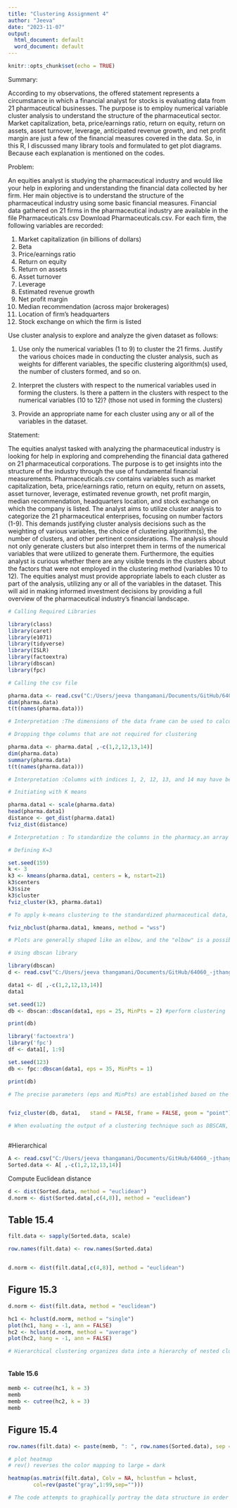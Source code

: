 ---
title: "Clustering Assignment 4"
author: "Jeeva"
date: "2023-11-07"
output:
  html_document: default
  word_document: default
---

```{r setup, include=FALSE}
knitr::opts_chunk$set(echo = TRUE)
```
 
Summary:

According to my observations, the offered statement represents a circumstance in which a financial analyst for stocks is evaluating data from 21 pharmaceutical businesses. The purpose is to employ numerical variable cluster analysis to understand the structure of the pharmaceutical sector. Market capitalization, beta, price/earnings ratio, return on equity, return on assets, asset turnover, leverage, anticipated revenue growth, and net profit margin are just a few of the financial measures covered in the data. So, in this R, I discussed many library tools and formulated to get plot diagrams. Because each explanation is mentioned on the codes.
 
Problem:

An equities analyst is studying the pharmaceutical industry and would like your help in exploring and understanding the financial data collected by her firm. Her main objective is to understand the structure of the pharmaceutical industry using some basic financial measures. Financial data gathered on 21 firms in the pharmaceutical industry are available in the file Pharmaceuticals.csv Download Pharmaceuticals.csv. For each firm, the following variables are recorded:  

1.  Market capitalization (in billions of dollars)
2.  Beta
3.  Price/earnings ratio
4.  Return on equity
5.  Return on assets
6.  Asset turnover
7.  Leverage
8.  Estimated revenue growth
9.  Net profit margin
10. Median recommendation (across major brokerages)
11. Location of firm’s headquarters
12. Stock exchange on which the firm is listed

Use cluster analysis to explore and analyze the given dataset as follows: 

1.  Use only the numerical variables (1 to 9) to cluster the 21 firms. Justify the various choices made in conducting the cluster analysis, such as weights for different variables, the specific clustering algorithm(s) used, the number of clusters formed, and so on. 

2.  Interpret the clusters with respect to the numerical variables used in forming the clusters. Is there a pattern in the clusters with respect to the numerical variables (10 to 12)? (those not used in forming the clusters)

3.  Provide an appropriate name for each cluster using any or all of the variables in the dataset.

Statement:

The equities analyst tasked with analyzing the pharmaceutical industry is looking for help in exploring and comprehending the financial data gathered on 21 pharmaceutical corporations. The purpose is to get insights into the structure of the industry through the use of fundamental financial measurements. Pharmaceuticals.csv contains variables such as market capitalization, beta, price/earnings ratio, return on equity, return on assets, asset turnover, leverage, estimated revenue growth, net profit margin, median recommendation, headquarters location, and stock exchange on which the company is listed. The analyst aims to utilize cluster analysis to categorize the 21 pharmaceutical enterprises, focusing on number factors (1-9). This demands justifying cluster analysis decisions such as the weighting of various variables, the choice of clustering algorithm(s), the number of clusters, and other pertinent considerations. The analysis should not only generate clusters but also interpret them in terms of the numerical variables that were utilized to generate them. Furthermore, the equities analyst is curious whether there are any visible trends in the clusters about the factors that were not employed in the clustering method (variables 10 to 12). The equities analyst must provide appropriate labels to each cluster as part of the analysis, utilizing any or all of the variables in the dataset. This will aid in making informed investment decisions by providing a full overview of the pharmaceutical industry's financial landscape.



 
```{r}

# Calling Required Libraries

library(class)
library(caret)
library(e1071)
library(tidyverse)
library(ISLR)
library(factoextra)
library(dbscan)
library(fpc)
```

```{r}

# Calling the csv file

pharma.data <- read.csv("C:/Users/jeeva thangamani/Documents/GitHub/64060_-jthangam/Assignment_4/Pharmaceuticals.csv")
dim(pharma.data)
t(t(names(pharma.data)))

# Interpretation :The dimensions of the data frame can be used to calculate the number of observations (rows) and variables (columns). You can flip the column names to display them in a different format or orientation.
```

```{r}

# Dropping thge columns that are not required for clustering

pharma.data <- pharma.data[ ,-c(1,2,12,13,14)]
dim(pharma.data)
summary(pharma.data)
t(t(names(pharma.data)))

# Interpretation :Columns with indices 1, 2, 12, 13, and 14 may have been eliminated because the data in those columns is redundant, does not require analysis, or does not appear to be relevant to the work at hand. When summary statistics are calculated, they provide a short summary of the distribution and central tendency of the remaining variables in the adjusted data frame. This can help in understanding the qualities of the data.

```
```{r}

# Initiating with K means

pharma.data1 <- scale(pharma.data)
head(pharma.data1)
distance <- get_dist(pharma.data1)
fviz_dist(distance)

# Interpretation : To standardize the columns in the pharmacy.an array of data frames, the scale function is utilized. The two stages involved in standardization are scaling by the standard deviation and centering the variables by subtracting the mean. The code is most likely part of an exploratory study or a warm-up for a clustering task where the separations between data points are critical. The research requirements or the algorithm used to determine which distance and standardization computations are required.

```


```{r}

# Defining K=3 

set.seed(159)
k <- 3
k3 <- kmeans(pharma.data1, centers = k, nstart=21)
k3$centers
k3$size
k3$cluster
fviz_cluster(k3, pharma.data1)

# To apply k-means clustering to the standardized pharmaceutical data, the code employs three clusters. The next lines extract and display information on cluster centers, sizes, and assignments. Finally, a visualization is generated to enable for visual inspection of the data clusters discovered. Three clusters (k = 3) were chosen based on the assumption or prior knowledge that the data can be efficiently separated into three distinct clusters.


```
```{r}
fviz_nbclust(pharma.data1, kmeans, method = "wss")

# Plots are generally shaped like an elbow, and the "elbow" is a possible alternative for the appropriate number of clusters. This is the point at which the within-cluster sum of squares begins to decline more slowly, implying that as the number of clusters increases, performance worsens as the within-cluster variance decreases. This plot shows where increasing the number of clusters reduces within-cluster variability more effectively. When selecting the optimal number of clusters, "elbow" is usually viewed as an acceptable alternative.


```


```{r}

# Using dbscan library

library(dbscan)
d <- read.csv("C:/Users/jeeva thangamani/Documents/GitHub/64060_-jthangam/Assignment_4/Pharmaceuticals.csv")
```

```{r}
data1 <- d[ ,-c(1,2,12,13,14)]
data1
```




```{r}
set.seed(12)
db <- dbscan::dbscan(data1, eps = 25, MinPts = 2) #perform clustering

print(db)

```
```{r}
library('factoextra')
library('fpc')
df <- data1[, 1:9]

set.seed(123)
db <- fpc::dbscan(data1, eps = 35, MinPts = 1) 

print(db) 

# The precise parameters (eps and MinPts) are established based on the properties of the data or the aims of the study in order to detect dense areas or groups within the data. The factoextra package can then be used to view the clustering results. Use the print(db) statement to see information about the clusters detected by the method, such as the number of clusters and the points assigned to each cluster. This phase aids comprehension of the cluster analysis results.



```


```{r}
fviz_cluster(db, data1,   stand = FALSE, frame = FALSE, geom = "point")

# When evaluating the output of a clustering technique such as DBSCAN, it can be useful to see clusters. Analyzing the spatial distribution of data points inside clusters and analyzing how efficiently the clustering algorithm groups comparable data points together are both beneficial.



```


#Hierarchical
```{r}
A <- read.csv("C:/Users/jeeva thangamani/Documents/GitHub/64060_-jthangam/Assignment_4/Pharmaceuticals.csv")
Sorted.data <- A[ ,-c(1,2,12,13,14)]
```


Compute Euclidean distance
```{r}
d <- dist(Sorted.data, method = "euclidean")
d.norm <- dist(Sorted.data[,c(4,8)], method = "euclidean")
```

## Table 15.4

```{r}
filt.data <- sapply(Sorted.data, scale)

row.names(filt.data) <- row.names(Sorted.data) 


d.norm <- dist(filt.data[,c(4,8)], method = "euclidean")

```

## Figure 15.3
```{r}
d.norm <- dist(filt.data, method = "euclidean")

hc1 <- hclust(d.norm, method = "single")
plot(hc1, hang = -1, ann = FALSE)
hc2 <- hclust(d.norm, method = "average")
plot(hc2, hang = -1, ann = FALSE)

# Hierarchical clustering organizes data into a hierarchy of nested clusters; the linkage mechanism employed influences how the clusters form. Different connection strategies capture the data structure in different ways. The dendrogram that emerges when the hierarchical clustering structures are shown using the plot function shows how the observations are arranged into groups based on different levels of similarity. Because the linking method used can alter the shape and structure of the resulting dendrogram, it is common practice to study multiple linkage methods to acquire insights into the data's underlying clustering tendencies.



```


#### Table 15.6

```{r}
memb <- cutree(hc1, k = 3)
memb
memb <- cutree(hc2, k = 3)
memb

```



## Figure 15.4

```{r}
row.names(filt.data) <- paste(memb, ": ", row.names(Sorted.data), sep = "")

# plot heatmap 
# rev() reverses the color mapping to large = dark

heatmap(as.matrix(filt.data), Colv = NA, hclustfun = hclust, 
        col=rev(paste("gray",1:99,sep="")))

# The code attempts to graphically portray the data structure in order to show relationships and patterns within and across clusters. This is especially beneficial for learning more about the features of distinct clusters and conducting early data analysis.



```






